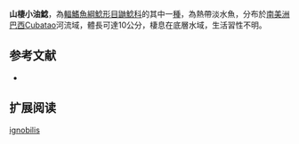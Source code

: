 {{Speciesbox
| name = 山棲小油鯰
| image = 
| image_width = 250px
| status = NE
| status_system = IUCN3.1
| genus = Pimelodella
| species = ignobilis
| authority = [[Steindachner|Steindachner]], 1907
| synonyms = *''Rhamdella ignobilis '',Rhamdella ignobilis 
}}

'''山棲小油鯰'''，為[[輻鰭魚綱|輻鰭魚綱]][[鯰形目|鯰形目]][[鼬鯰科|鼬鯰科]]的其中一[[種|種]]，為熱帶淡水魚，分布於[[南美洲|南美洲]][[巴西|巴西]]Cubatao河流域，體長可達10公分，棲息在底層水域，生活習性不明。

==参考文献==
*{{FishBase_species|genus=Pimelodella|species=ignobilis|year=2015|month=6}}

== 扩展阅读 ==
{{refbegin}}
{{wikispecies-inline|Pimelodella ignobilis|山棲小油鯰}}
{{refend}}
{{Taxonbar|from=Q6417040}}

[[Category:小油鯰屬|ignobilis]]